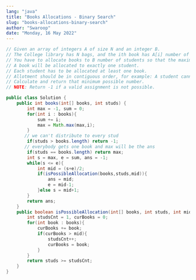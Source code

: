 ```yaml
---
lang: "java"
title: "Books Allocations - Binary Search"
slug: "books-allocations-binary-search"
author: "Swaroop"
date: "Monday, 16 May 2022"
---
```

```java
// Given an array of integers A of size N and an integer B.
// The College library has N bags, and the ith book has A[i] number of pages.
// You have to allocate books to B number of students so that the maximum number of pages allocated to a student is minimum.
// A book will be allocated to exactly one student.
// Each student has to be allocated at least one book.
// Allotment should be in contiguous order, for example: A student cannot be allocated book 1 and book 3, skipping book 2.
// Calculate and return that minimum possible number.
// NOTE: Return -1 if a valid assignment is not possible.

public class Solution {
    public int books(int[] books, int studs) {
        int max = -1, sum = 0;
        for(int i : books){
            sum += i;
            max = Math.max(max,i);
        }
       // we can't distribute to every stud
        if(studs > books.length) return -1;
       // everybody gets one book and max will be the ans
        if(studs == books.length) return max;
        int s = max, e = sum, ans = -1;
        while(s <= e){
            int mid = (s+e)/2;
            if(isPossibleAllocation(books,studs,mid)){
                ans = mid;
                e = mid-1;
            }else s = mid+1;
        }
        return ans;
    }
    public boolean isPossibleAllocation(int[] books, int studs, int mid){
        int studsCnt = 1, curBooks = 0;
        for(int book : books){
            curBooks += book;
            if(curBooks > mid){
                studsCnt++;
                curBooks = book;
            }
        }
        return studs >= studsCnt;
    }
}



```